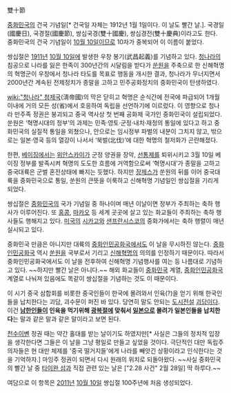 雙十節

[[중화민국]]의 건국 기념일[* 건국일 자체는 1912년 1월 1일이다. 이 날도 빨간 날.]. 국경일(國慶日), 국경절(國慶節), 쌍십국경(雙十國慶), 쌍십경전(雙十慶典)이라고도 한다. 중화민국의 건국 기념일이 [[10월 10일]]이므로 10자가 중복되어 이 이름이 붙었다.

쌍십절은 [[1911년]] [[10월 10일]]에 발생한 우창 봉기(武昌起義)를 기념하고 있다. [[청]]나라의 침공으로 나라를 잃은 한족이 300년간의 시달림을 받다가 [[쑨원]]을 주축으로 한 신해혁명의 혁명군이 우창에서 청나라 타도를 목표로 행동을 개시한 결과, 청나라가 무너지면서 2000년간 계속된 전제정치가 종말을 고하고 민주공화정치의 중화민국이 탄생하였다.

[[wiki:"청나라" 청제국]](淸帝國)의 막은 닫히고 혁명은 순식간에 전국에 파급되어 1개월 이내에 거의 모든 성(省)에서 호응하여 독립을 선언하기에 이르렀다. 이 영향으로 청나라 만주족 정권은 붕괴되고 중국 역사상 첫 번째 공화제 국가인 중화민국이 설립되었다. 쑨원은 ‘혁명시대의 정부’의 과제는 민족·영토·군정·내치·재정의 통일에 있다고 하고 중화민국의 실질적 통일을 외쳤으나, 안으로는 임시정부 파벌의 내분이 그치지 않고, 밖으로는 일본·영국 등의 열강이 나서서 ‘북벌(北伐)’에 대한 혁명의 철저화가 곤란해졌다.

한편, [[베이징]]에서는 [[위안스카이]]가 군정 양권을 장악, [[선통제]]를 퇴위시키고 3월 10일 베이징 정부를 발족시켜 혁명의 도도한 흐름에 거역함으로써 ‘혁명시대’가 종말을 고하고 중국대륙은 군벌 혼전상태에 빠지는 듯했다. 하지만 [[장제스]]가 쑨원의 뒤를 이어 중국대륙을 중화민국으로 통일, 쑨원의 큰뜻을 이룩하고 신해혁명 기념일인 쌍십절을 기리게 되었다.

쌍십절은 [[중화민국]]의 국가 기념일 중 하나이며 매년 이날이면 정부가 주최하는 축하 행사가 이루어진다. 또 [[홍콩]], [[마카오]] 등 세계 곳곳에 살고 있는 화교들이 주최하는 축하 행사들도 행해지고 있다. [[미국]]의 [[시카고]]와 [[샌프란시스코]]의 중화가에서는 축하 행렬이 매년 실시되고 있다.

중화민국 만큼은 아니지만 대륙의 [[중화인민공화국]]에서도 이 날을 무시하진 않는다. [[중화인민공화국]] 역시 [[쑨원]]을 국부로서 기리고 [[신해혁명]]의 의의를 인정하기 때문이다. 따라서 중화인민공화국에서도 이 날을 전후하여 신해혁명 기념행사를 여는 등 나름대로 기념하고 있다. ~~하지만 빨간 날은 아니다.~~ 해외 화교들이 [[중화민국]] 계열, [[중화인민공화국]] 계열로 나눠져 있음에도 똑같이 쌍십절을 기념하는 것도 이 때문이다. 

이 시기 중국 삼합회를 비롯한 중국인들이 한국에 몰려와서 인육(?)을 얻기 위해 한국인들을 납치한다는 괴담, 괴수문이 퍼진 바 있다. 당연히 말도 안되는 [[도시전설]] [[괴담]]이다. 이건 '''[[남한]]인들이 인육을 먹기위해 [[광복절]]에 맞춰서 [[일본]]으로 몰려가 일본인들을 납치한다'''는 말과 같은 말과 같은 말이라고 보면 된다.

[[천수이볜]] 정권 때는 약간 홀대를 받는 날이기도 하였지만[* 사실은 그들의 정치적 입장을 생각한다면 그들은 이 날을 그냥 평일로 만들고 싶었을 것이다. 극단적인 대만 독립주의자들은 현 대만 체제를 '중국 떨거지들'에게 나라를 빼앗긴 상황이라고 인식한다는 것을 기억하자.] 마잉주 정권이 되면서 다시 원래의 위치로 되돌아왔다. ~~사실 중화민국의 빨간 날 중 [[타이완 섬]]과 직접 관련 있는 날은 ["2.28 사건" 2월 28일] 딱 하루다.~~

여담으로 이 항목은 [[2011년]] [[10월 10일]] 쌍십절 100주년에 처음 생성되었다.
